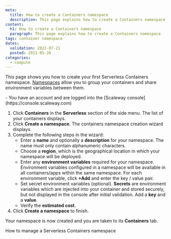 ```yaml
---
meta:
  title: How to create a Containers namespace
  description: This page explains how to create a Containers namespace
content:
  h1: How to create a Containers namespace
  paragraph: This page explains how to create a Containers namespace
tags: container namespace 
dates:
  validation: 2022-07-21
  posted: 2021-05-26
categories:
  - compute
---
```


This page shows you how to create your first Serverless Containers namespace. [Namespaces](/compute/containers/concepts/#namespace) allow you to group your containers and share environment variables between them.

<Message type="requirement">
  - You have an account and are logged into the [Scaleway console](https://console.scaleway.com)
</Message>

1. Click **Containers** in the **Serverless** section of the side menu. The list of your containers displays.
    <Lightbox src="scaleway-containers-creation.webp" alt="" />
2. Click **Create a namespace**. The containers namespace creation wizard displays.
3. Complete the following steps in the wizard: 
    - Enter a **name** and optionally a **description** for your namespace. The name must only contain alphanumeric characters.
    - Choose a **region**, which is the geographical location in which your namespace will be deployed.
    - Enter any **environment variables** required for your namespace. Environment variables configured in a namespace will be available in all containers/apps within the same namespace. For each environment variable, click **+Add** and enter the key / value pair.
    - Set secret environment variables (optional). **Secrets** are environment variables which are injected into your container and stored securely, but not displayed in the console after initial validation. Add a **key** and a **value**.
    - Verify the **estimated cost**.
4. Click **Create a namespace** to finish.

Your namespace is now created and you are taken to its **Containers** tab.


<Navigation title="See Also">
  <NextButton to="/compute/containers/how-to/manage-a-containers-namespace/">How to manage a Serverless Containers namespace</NextButton>
</Navigation>
